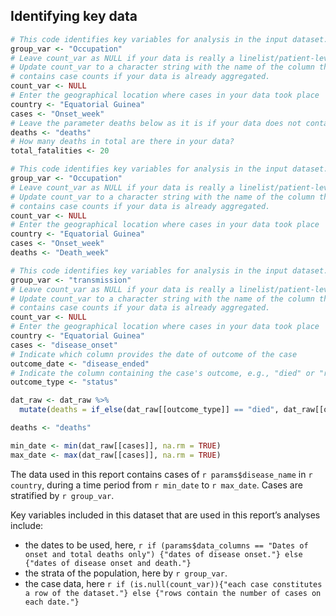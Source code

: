 ## Identifying key data

```r
# This code identifies key variables for analysis in the input dataset.
group_var <- "Occupation"
# Leave count_var as NULL if your data is really a linelist/patient-level data.
# Update count_var to a character string with the name of the column that
# contains case counts if your data is already aggregated.
count_var <- NULL
# Enter the geographical location where cases in your data took place
country <- "Equatorial Guinea"
cases <- "Onset_week"
# Leave the parameter deaths below as it is if your data does not contain death dates
deaths <- "deaths"
# How many deaths in total are there in your data?
total_fatalities <- 20
```

```r
# This code identifies key variables for analysis in the input dataset.
group_var <- "Occupation"
# Leave count_var as NULL if your data is really a linelist/patient-level data.
# Update count_var to a character string with the name of the column that
# contains case counts if your data is already aggregated.
count_var <- NULL
# Enter the geographical location where cases in your data took place
country <- "Equatorial Guinea"
cases <- "Onset_week"
deaths <- "Death_week"
```


```r
# This code identifies key variables for analysis in the input dataset.
group_var <- "transmission"
# Leave count_var as NULL if your data is really a linelist/patient-level data.
# Update count_var to a character string with the name of the column that
# contains case counts if your data is already aggregated.
count_var <- NULL
# Enter the geographical location where cases in your data took place
country <- "Equatorial Guinea"
cases <- "disease_onset"
# Indicate which column provides the date of outcome of the case
outcome_date <- "disease_ended"
# Indicate the column containing the case's outcome, e.g., "died" or "recovered"
outcome_type <- "status"

dat_raw <- dat_raw %>%
  mutate(deaths = if_else(dat_raw[[outcome_type]] == "died", dat_raw[[outcome_date]], NA))

deaths <- "deaths"
```

```r
min_date <- min(dat_raw[[cases]], na.rm = TRUE)
max_date <- max(dat_raw[[cases]], na.rm = TRUE)
```

The data used in this report contains cases of `r params$disease_name` in `r country`, during a time period from `r min_date` to `r max_date`. Cases are stratified by `r group_var`.

Key variables included in this dataset that are used in this report's analyses include:

* the dates to be used, here, `r if (params$data_columns == "Dates of onset and total deaths only") {"dates of disease onset."} else {"dates of disease onset and death."}`
* the strata of the population, here by `r group_var`.
* the case data, here `r if (is.null(count_var)){"each case constitutes a row of the dataset."} else {"rows contain the number of cases on each date."}`
